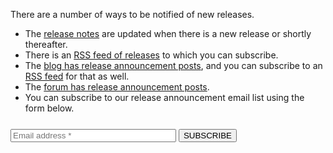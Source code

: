 There are a number of ways to be notified of new releases.

* The [release notes](/docs/v1/tech/release-notes) are updated when there is a new release or shortly thereafter.
* There is an [RSS feed of releases](/docs/v1/tech/releases.xml) to which you can subscribe.
* The [blog has release announcement posts](/blog), and you can subscribe to an [RSS feed](/blog/feed.xml) for that as well.
* The [forum has release announcement posts](/community/forum/category/5/release).
* You can subscribe to our release announcement email list using the form below.

<div style="margin-top: 25px;">
  <form action="https://fusionauth.us1.list-manage.com/subscribe/post" method="POST" target="_blank">
    <input type="hidden" name="u" value="e49fa3727e80f8a81984ec45e" />
    <input type="hidden" name="id" value="e94ebde866" />
    <div class="flex flex-col items-start">
      <input type="text" name="EMAIL" size="30" placeholder="Email address *" required class="p-4 border-2 border-blue-900 h-10 rounded" />
      <input type="submit" name="GO" value="SUBSCRIBE" class="bg-orange-500 rounded my-2 py-2 px-4 text-white font-semi-bold capitalize text-sm " />
    </div>
    <div style="position: absolute; left: -5000px;" aria-hidden="true">
      <input type="text" name="b_e49fa3727e80f8a81984ec45e_e94ebde866" tabindex="-1" value="" />
    </div>
    <p>&nbsp;</p>
  </form>
</div>
